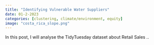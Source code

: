 ```yaml
---
title: "Identifying Vulnerable Water Suppliers"
date: 01-2-2023 
categories: [clustering, climate/environment, equity]
image: "costa_rica_slope.png"
---
```

  
In this post, I will analyse the TidyTuesday dataset about Retail Sales ..
